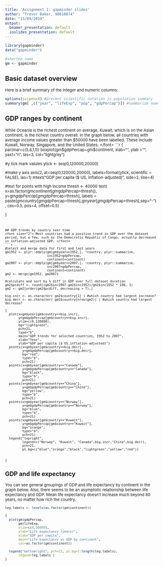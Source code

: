 ```yaml
---
title: 'Assignment 1: gapminder slides'
author: "Trevor Baker, 98610074"
date: "13/09/2019"
output:
  beamer_presentation: default
  ioslides_presentation: default
---
```


```r

library(gapminder)
data("gapminder")

#shorten name
gm <- gapminder


```

## Basic dataset overview
<font size="2"> Here is a brief summary of the integer and numeric columns: </font>  
```r

options(scipen=8) #prevent scientific notation in population summary
summary(gm[ ,c("year", "lifeExp", "pop", "gdpPercap")]) #summarize numeric columns

```

## GDP ranges by continent
<font size="2"> While Oceania is the richest continent on average, Kuwait, which is on the Asian continent, is the richest country overall. In the graph below, all countries with average income values greater than $50000 have been labelled. These include Kuwait, Norway, Singapore, and the United States. </font>   
```r

{ 
  par(mar=c(5,6,1,1))
  boxplot(gm$gdpPercap~gm$continent,
        xlab="",
        ylab = "",
        yaxt="n",
        las=3,
        col="lightgrey")
  
  #y tick mark valules
  ytick <- seq(0,120000,20000)
   
  #make y axis
  axis(2, 
       at=seq(0,120000,20000), 
       labels=format(ytick, scientific = FALSE), 
       las=1)
  mtext("GDP per capita ($ US, inflation-adjusted)", 
        side=2, 
        line=4)
  
  #text for points with high income
  thresh <- 40000
  text( x=as.factor(gm$continent[gm$gdpPercap>thresh]),
        y=gm$gdpPercap[gm$gdpPercap>thresh],
        labels = paste(gm$country[gm$gdpPercap>thresh],gm$year[gm$gdpPercap>thresh],sep="-") ,
        cex=0.5,
        pos=4,
        offset=0.5)
  
}

```


## GDP trends by country over time 
<font size="2"> Most countries had a positive trend in GDP over the dataset period, but a few, such as the Democratic Republic of Congo, actually decreased in inflation-adjusted GDP. </font>   
```r

#select and merge data for first and last years
gm1952 <- plyr::ddply(gm[gm$year==1952,], ~country, plyr::summarise,
                      inc1952=gdpPercap,
                      continent=continent)
gm2007 <- plyr::ddply(gm[gm$year==2007,], ~country, plyr::summarise, 
                      inc2007=gdpPercap,
                      continent=continent)
gm2 <- merge(gm1952, gm2007)

#calculate and sort by % diff in GDP over full dataset duration
gm2$pcdiff <- round((gm2$inc2007-gm2$inc1952)/gm2$inc1952 * 100, 1)
gm2 <- gm2[order(gm2$pcdiff, decreasing = T),]

big.incr <- as.character( gm2$country[1] ) #which country had largest increase?
big.decr <- as.character( gm2$country[nrow(gm2)] ) #which country had largest decrease?

{
  plot(x=gm$year[gm$country==big.incr],
       y=gm$gdpPercap[gm$country==big.incr],
       ylim=c(0,120000),
       bg="lightgreen",
       pch=21,
       type="b",
       main="GDP trends for selected countries, 1952 to 2007",
       xlab="Year",
       ylab="GDP per capita ($ US,inflation-adjusted)")
  points(x=gm$year[gm$country==big.decr],
         y=gm$gdpPercap[gm$country==big.decr],
         bg="red",
         type="b",
         pch=21)
  points(x=gm$year[gm$country=="Canada"],
         y=gm$gdpPercap[gm$country=="Canada"],
         bg="black",
         type="b",
         pch=21)
  points(x=gm$year[gm$country=="China"],
         y=gm$gdpPercap[gm$country=="China"],
         bg="yellow",
         type="b",
         pch=21)
  points(x=gm$year[gm$country=="Norway"],
         y=gm$gdpPercap[gm$country=="Norway"],
         bg="blue",
         type="b",
         pch=21)
  points(x=gm$year[gm$country=="Kuwait"],
         y=gm$gdpPercap[gm$country=="Kuwait"],
         bg="orange",
         type="b",
         pch=21)
  legend("topright",
         legend=c("Norway", "Kuwait", "Canada",big.incr,"China",big.decr),
         pch=21,
         pt.bg=c("blue","orange","black","lightgreen","yellow","red"))
  
  
}
```

## GDP and life expectancy
<font size="2"> You can see general groupings of GDP and life expectancy by continent in the graph below. Also, there seems to be an asymptotic relationship between life expectancy and GDP. Mean life expectancy doesn't increase much beyond 80 years, no matter how rich the country. </font>

```r

leg.labels <- levels(as.factor(gm$continent))

{ 
  plot(gm$gdpPercap,
       gm$lifeExp, 
       xlim=c(0,50000),
       ylab="Life expectancy (years)",
       xlab="GDP per capita",
       main="Life expectancy vs GDP by continent",
       col=as.factor(gm$continent))
  
  legend("bottomright", pch=21, pt.bg=1:length(leg.labels),
       legend=leg.labels ) 
}

```

